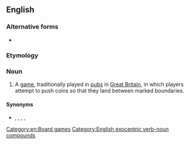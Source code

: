 ==English==
{{wikipedia|Shove ha’penny}}

===Alternative forms===
* {{l|en|shove halfpenny}}

===Etymology===
{{compound|en|shove|ha'penny}}

===Noun===
{{en-noun|-|head=[[shove]] [[ha'penny|ha’penny]]}}

# {{lb|en|British}} A [[game]], traditionally played in [[pub]]s in [[Great Britain]], in which players attempt to push coins so that they land between marked boundaries.

====Synonyms====
* {{l|en|push-penny}}, {{l|en|shoffe-grote}}, {{l|en|shovegroat}}, {{l|en|slide-thrift}}, {{l|en|slype groat}}

[[Category:en:Board games]]
[[Category:English exocentric verb-noun compounds]]